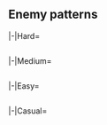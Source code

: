 {{Notice|The following enemy patterns and ship drops are autogenerated.<br>If in doubt, use tooltips to check sample sizes.}}
==Enemy patterns==
{{Section}}
<tabber>
|-|Hard=
{{Event/Map|
{{Event/MapNode|1|Hard|x=540|y=83}}
{{Event/MapNode|2|Hard|x=632|y=204}}
{{Event/MapNode|AB|Hard|x=605|y=140}}
{{Event/MapNode|A|Hard|x=497|y=198}}
{{Event/MapNode|B|Hard|x=470|y=275}}
{{Event/MapNode|C|Hard|x=419|y=226}}
{{Event/MapNode|D|Hard|x=391|y=280}}
{{Event/MapNode|E|Hard|x=373|y=150}}
{{Event/MapNode|F|Hard|x=349|y=251}}
{{Event/MapNode|G|Hard|x=337|y=316}}
{{Event/MapNode|H|Hard|x=293|y=156}}
{{Event/MapNode|I|Hard|x=237|y=290}}
{{Event/MapNode|J|Hard|x=194|y=256}}
{{Event/MapNode|K|Hard|x=133|y=205}}
{{Event/MapNode|L|Hard|x=117|y=256}}
{{Event/MapNode|M|Hard|x=89|y=218}}
{{Event/MapNode|N|Hard|x=558|y=181}}
{{Event/MapNode|O1|Hard|x=513|y=135}}
{{Event/MapNode|O2|Hard|x=499|y=107}}
{{Event/MapNode|O3|Hard|x=478|y=79}}
{{Event/MapNode|P1|Hard|x=479|y=139}}
{{Event/MapNode|P2|Hard|x=464|y=110}}
{{Event/MapNode|P3|Hard|x=415|y=74}}
{{Event/MapNode|Q1|Hard|x=442|y=143}}
{{Event/MapNode|Q2|Hard|x=429|y=111}}
{{Event/MapNode|Q3|Hard|x=321|y=68}}
{{Event/MapNode|R|Hard|x=349|y=116}}
{{Event/MapNode|S|Hard|x=263|y=121}}
{{Event/MapNode|T|Hard|x=217|y=163}}
{{Event/MapNode|U|Hard|x=184|y=197}}
{{Event/MapNode|V|Hard|x=154|y=169}}
}}
<div class="scrollable" style="width:800px;max-height:400px;overflow:auto;">
{{Map/Nodes|diff=Hard|name=任務部隊 艦載機群
|B
|Defense
|{{TooltipSimple|Diamond|31% (5093/16668)}}
|Standard Carrier Wo-Class/Kai Flagship IV
|Light Carrier Nu-Class/Kai Flagship III
|Heavy Cruiser Ri-Class/Flagship
|Light Cruiser Tsu-Class/Elite
|Destroyer I-Class/Late Model
|Destroyer I-Class/Late Model
|-
|B
|Defense
|{{TooltipSimple|Diamond|35% (5828/16668)}}
|Standard Carrier Wo-Class/Kai Flagship IV
|Light Carrier Nu-Class/Kai Flagship III
|Light Carrier Nu-Class/Kai Flagship III
|Light Cruiser Tsu-Class/Elite
|Destroyer I-Class/Late Model
|Destroyer I-Class/Late Model
|-
|B
|Defense
|{{TooltipSimple|Diamond|34% (5747/16668)}}
|Standard Carrier Wo-Class/Kai Flagship IV
|Standard Carrier Wo-Class/Kai Flagship IV
|Light Carrier Nu-Class/Kai Flagship III
|Light Cruiser Tsu-Class/Elite
|Destroyer I-Class/Late Model
|Destroyer I-Class/Late Model
}}
{{Map/Nodes|diff=Hard|name=任務部隊 艦載機群
|C
|Defense
|{{TooltipSimple|Diamond|30% (49225/164061)}}
|Standard Carrier Wo-Class/Kai Flagship IV
|Light Carrier Nu-Class/Kai Flagship III
|Heavy Cruiser Ri-Class/Flagship
|Light Cruiser Tsu-Class/Elite
|Destroyer I-Class/Late Model
|Destroyer I-Class/Late Model
|-
|C
|Defense
|{{TooltipSimple|Diamond|35% (57593/164061)}}
|Standard Carrier Wo-Class/Kai Flagship IV
|Light Carrier Nu-Class/Kai Flagship III
|Light Carrier Nu-Class/Kai Flagship III
|Light Cruiser Tsu-Class/Elite
|Destroyer I-Class/Late Model
|Destroyer I-Class/Late Model
|-
|C
|Defense
|{{TooltipSimple|Diamond|35% (57243/164061)}}
|Standard Carrier Wo-Class/Kai Flagship IV
|Standard Carrier Wo-Class/Kai Flagship IV
|Light Carrier Nu-Class/Kai Flagship III
|Light Cruiser Tsu-Class/Elite
|Destroyer I-Class/Late Model
|Destroyer I-Class/Late Model
}}
{{Map/Nodes|diff=Hard|name=任務部隊 外周ピケット艦隊 A群
|D
|Normal
|{{TooltipSimple|Line Ahead|20% (2224/11134)}}<br>{{TooltipSimple|Echelon|30% (3357/11134)}}
|Light Cruiser Ho-Class/Flagship
|Destroyer I-Class/Late Model
|Destroyer I-Class/Late Model
|Destroyer I-Class
|Destroyer I-Class
|Destroyer I-Class
|-
|D
|Normal
|{{TooltipSimple|Line Ahead|20% (2279/11134)}}<br>{{TooltipSimple|Echelon|29% (3274/11134)}}
|Light Cruiser Ho-Class/Flagship
|Destroyer I-Class/Late Model
|Destroyer I-Class/Late Model
|Destroyer I-Class/Late Model
|Destroyer I-Class
|Destroyer I-Class
}}
{{Map/Nodes|diff=Hard|name=任務部隊 艦載機群
|E
|Defense
|{{TooltipSimple|Diamond|43% (63801/148970)}}
|Aircraft Carrier Princess
|Light Carrier Nu-Class/Flagship III
|Light Carrier Nu-Class/Flagship III
|Light Cruiser Tsu-Class/Elite
|Destroyer Ro-Class/Late Model
|Destroyer Ro-Class/Late Model
|-
|E
|Defense
|{{TooltipSimple|Diamond|19% (28810/148970)}}
|Aircraft Carrier Princess
|Light Carrier Nu-Class/Kai Flagship III
|Light Carrier Nu-Class/Kai Flagship III
|Light Cruiser Tsu-Class/Elite
|Destroyer Ro-Class/Late Model
|Destroyer Ro-Class/Late Model
|-
|E
|Defense
|{{TooltipSimple|Diamond|38% (56359/148970)}}
|Aircraft Carrier Princess
|Aircraft Carrier Princess
|Light Carrier Nu-Class/Kai Flagship III
|Light Carrier Nu-Class/Elite II
|Destroyer Na-Class/Late Model Elite
|Destroyer Na-Class/Late Model Elite
}}
{{Map/Nodes|diff=Hard|name=任務部隊 外周ピケット艦隊 B群
|F
|Normal
|{{TooltipSimple|Line Ahead|20% (13677/68537)}}<br>{{TooltipSimple|Echelon|30% (20546/68537)}}
|Light Cruiser Ho-Class/Flagship
|Destroyer I-Class/Late Model
|Destroyer I-Class/Late Model
|Destroyer I-Class
|Destroyer I-Class
|Destroyer I-Class
|-
|F
|Normal
|{{TooltipSimple|Line Ahead|20% (13544/68537)}}<br>{{TooltipSimple|Echelon|30% (20770/68537)}}
|Light Cruiser Ho-Class/Flagship
|Destroyer I-Class/Late Model
|Destroyer I-Class/Late Model
|Destroyer I-Class/Late Model
|Destroyer I-Class
|Destroyer I-Class
}}
{{Map/Nodes|diff=Hard|name=深海任務部隊 別働群
|G
|Normal
|{{TooltipSimple|Diamond|31% (107/346)}}
|Standard Carrier Wo-Class/Kai Flagship IV
|Light Carrier Nu-Class/Kai Flagship III
|Heavy Cruiser Ri-Class/Flagship
|Light Cruiser Tsu-Class/Elite
|Destroyer I-Class/Late Model
|Destroyer I-Class/Late Model
|-
|G
|Normal
|{{TooltipSimple|Diamond|36% (123/346)}}
|Standard Carrier Wo-Class/Kai Flagship IV
|Light Carrier Nu-Class/Kai Flagship III
|Light Carrier Nu-Class/Kai Flagship III
|Light Cruiser Tsu-Class/Elite
|Destroyer I-Class/Late Model
|Destroyer I-Class/Late Model
|-
|G
|Normal
|{{TooltipSimple|Diamond|34% (116/346)}}
|Standard Carrier Wo-Class/Kai Flagship IV
|Standard Carrier Wo-Class/Kai Flagship IV
|Light Carrier Nu-Class/Kai Flagship III
|Light Cruiser Tsu-Class/Elite
|Destroyer I-Class/Late Model
|Destroyer I-Class/Late Model
}}
{{Map/Nodes|diff=Hard|name=深海任務部隊 護衛集団II群
|H
|Normal
|{{TooltipSimple|Line Ahead|30% (41745/139136)}}<br>{{TooltipSimple|Echelon|20% (27853/139136)}}
|Heavy Cruiser Ri-Class/Flagship
|Heavy Cruiser Ri-Class/Flagship
|Light Cruiser He-Class/Flagship
|Destroyer I-Class/Late Model
|Destroyer I-Class
|Destroyer I-Class
|-
|H
|Normal
|{{TooltipSimple|Line Ahead|30% (41846/139136)}}<br>{{TooltipSimple|Echelon|20% (27692/139136)}}
|Heavy Cruiser Ri-Class/Flagship
|Heavy Cruiser Ri-Class/Flagship
|Light Cruiser He-Class/Flagship
|Destroyer I-Class/Late Model Elite
|Destroyer I-Class/Late Model
|Destroyer I-Class/Late Model
}}
{{Map/Nodes|diff=Hard|name=深海潜水艦隊 通商破壊集団
|I
|Normal
|{{TooltipSimple|Echelon|10% (1343/13507)}}<br>{{TooltipSimple|Line Abreast|10% (1346/13507)}}
|Submarine Ka-Class/Elite
|Submarine Ka-Class/Elite
|Submarine Ka-Class
|-
|I
|Normal
|{{TooltipSimple|Line Abreast|50% (6803/13507)}}
|Submarine Ka-Class/Elite
|Submarine Ka-Class/Elite
|Submarine Ka-Class
|Submarine Ka-Class
|-
|I
|Normal
|{{TooltipSimple|Echelon|30% (4015/13507)}}
|Submarine Ka-Class/Elite
|Submarine Ka-Class/Elite
|Submarine Ka-Class/Elite
|Submarine Ka-Class/Elite
}}
{{Map/Nodes|diff=Hard|name=攻略部隊 前衛護衛水雷戦隊
|J
|Normal
|{{TooltipSimple|Line Ahead|30% (37067/122319)}}<br>{{TooltipSimple|Echelon|20% (24286/122319)}}
|Light Cruiser He-Class/Flagship
|Destroyer I-Class/Late Model
|Destroyer I-Class/Late Model
|Destroyer I-Class/Late Model
|Destroyer I-Class
|Destroyer I-Class
|-
|J
|Normal
|{{TooltipSimple|Line Ahead|30% (36698/122319)}}<br>{{TooltipSimple|Echelon|20% (24268/122319)}}
|Light Cruiser He-Class/Flagship
|Destroyer I-Class/Late Model Elite
|Destroyer I-Class/Late Model
|Destroyer I-Class/Late Model
|Destroyer I-Class
|Destroyer I-Class
}}
{{Map/Nodes|diff=Hard|name=深海攻略部隊 主力集団
|L
|Boss
|{{TooltipSimple|Line Ahead|30% (16501/55047)}}<br>{{TooltipSimple|Double Line|5% (2773/55047)}}
|Battleship Princess
|Battleship Princess
|Light Cruiser Tsu-Class
|Transport Ship Wa-Class
|Destroyer Ro-Class/Late Model
|Destroyer Ro-Class/Late Model
|-
|L
|Boss
|{{TooltipSimple|Line Ahead|40% (22083/55047)}}<br>{{TooltipSimple|Double Line|25% (13690/55047)}}
|Battleship Princess
|Battleship Princess
|Light Cruiser Tsu-Class/Elite
|Transport Ship Wa-Class/Elite
|Destroyer Ro-Class/Late Model
|Destroyer Ro-Class/Late Model
}}
{{Map/Nodes|diff=Hard|name=深海潜水艦隊 前進哨戒線
|N
|Normal
|{{TooltipSimple|Echelon|10% (18848/190865)}}<br>{{TooltipSimple|Line Abreast|10% (19183/190865)}}
|Submarine Ka-Class/Elite
|Submarine Ka-Class
|Submarine Ka-Class
|-
|N
|Normal
|{{TooltipSimple|Echelon|25% (47754/190865)}}<br>{{TooltipSimple|Line Abreast|25% (47981/190865)}}
|Submarine Ka-Class/Elite
|Submarine Ka-Class/Elite
|Submarine Ka-Class
|-
|N
|Normal
|{{TooltipSimple|Echelon|30% (57099/190865)}}
|Submarine Ka-Class/Elite
|Submarine Ka-Class/Elite
|Submarine Ka-Class/Elite
}}
{{Map/Nodes|diff=Hard|name=任務部隊 艦載機群
|O3
|Defense
|{{TooltipSimple|Diamond|40% (50971/127290)}}
|Standard Carrier Wo-Class/Kai Flagship IV
|Light Carrier Nu-Class/Kai Flagship III
|Heavy Cruiser Ri-Class/Flagship
|Light Cruiser Tsu-Class/Elite
|Destroyer I-Class/Late Model
|Destroyer I-Class/Late Model
|-
|O3
|Defense
|{{TooltipSimple|Diamond|30% (38280/127290)}}
|Standard Carrier Wo-Class/Kai Flagship IV
|Light Carrier Nu-Class/Kai Flagship III
|Light Carrier Nu-Class/Kai Flagship III
|Light Cruiser Tsu-Class/Elite
|Destroyer I-Class/Late Model
|Destroyer I-Class/Late Model
|-
|O3
|Defense
|{{TooltipSimple|Diamond|30% (38039/127290)}}
|Standard Carrier Wo-Class/Kai Flagship IV
|Standard Carrier Wo-Class/Kai Flagship IV
|Light Carrier Nu-Class/Kai Flagship III
|Light Carrier Nu-Class/Kai Flagship III
|Destroyer I-Class/Late Model
|Destroyer I-Class/Late Model
}}
{{Map/Nodes|diff=Hard|name=任務部隊 艦載機群
|P1
|Defense
|{{TooltipSimple|Diamond|50% (20058/40389)}}
|Standard Carrier Wo-Class/Kai Flagship IV
|Light Carrier Nu-Class/Kai Flagship III
|Heavy Cruiser Ri-Class/Flagship
|Light Cruiser Tsu-Class/Elite
|Destroyer I-Class/Late Model
|Destroyer I-Class/Late Model
|-
|P1
|Defense
|{{TooltipSimple|Diamond|25% (10104/40389)}}
|Standard Carrier Wo-Class/Kai Flagship IV
|Light Carrier Nu-Class/Kai Flagship III
|Light Carrier Nu-Class/Kai Flagship III
|Light Cruiser Tsu-Class/Elite
|Destroyer I-Class/Late Model
|Destroyer I-Class/Late Model
|-
|P1
|Defense
|{{TooltipSimple|Diamond|25% (10227/40389)}}
|Standard Carrier Wo-Class/Kai Flagship IV
|Standard Carrier Wo-Class/Kai Flagship IV
|Light Carrier Nu-Class/Kai Flagship III
|Light Cruiser Tsu-Class/Elite
|Destroyer I-Class/Late Model
|Destroyer I-Class/Late Model
}}
{{Map/Nodes|diff=Hard|name=任務部隊 艦載機群
|P2
|Defense
|{{TooltipSimple|Diamond|30% (3649/12196)}}
|Standard Carrier Wo-Class/Kai Flagship IV
|Light Carrier Nu-Class/Kai Flagship III
|Heavy Cruiser Ri-Class/Flagship
|Light Cruiser Tsu-Class/Elite
|Destroyer I-Class/Late Model
|Destroyer I-Class/Late Model
|-
|P2
|Defense
|{{TooltipSimple|Diamond|35% (4311/12196)}}
|Standard Carrier Wo-Class/Kai Flagship IV
|Light Carrier Nu-Class/Kai Flagship III
|Light Carrier Nu-Class/Kai Flagship III
|Light Cruiser Tsu-Class/Elite
|Destroyer I-Class/Late Model
|Destroyer I-Class/Late Model
|-
|P2
|Defense
|{{TooltipSimple|Diamond|35% (4236/12196)}}
|Standard Carrier Wo-Class/Kai Flagship IV
|Standard Carrier Wo-Class/Kai Flagship IV
|Light Carrier Nu-Class/Kai Flagship III
|Light Cruiser Tsu-Class/Elite
|Destroyer I-Class/Late Model
|Destroyer I-Class/Late Model
}}
{{Map/Nodes|diff=Hard|name=深海潜水艦隊 精鋭部隊
|P3
|Normal
|{{TooltipSimple|Echelon|10% (11352/112074)}}<br>{{TooltipSimple|Line Abreast|10% (11156/112074)}}
|Submarine Ka-Class/Elite
|Submarine Ka-Class/Elite
|Submarine Ka-Class/Elite
|-
|P3
|Normal
|{{TooltipSimple|Echelon|25% (28011/112074)}}<br>{{TooltipSimple|Line Abreast|25% (28173/112074)}}
|Submarine Ka-Class/Flagship
|Submarine Ka-Class/Elite
|Submarine Ka-Class/Elite
|-
|P3
|Normal
|{{TooltipSimple|Echelon|30% (33382/112074)}}
|Submarine Ka-Class/Flagship
|Submarine Ka-Class/Elite
|Submarine Ka-Class/Elite
|Submarine Ka-Class/Elite
}}
{{Map/Nodes|diff=Hard|name=任務部隊 艦載機群
|Q1
|Defense
|{{TooltipSimple|Diamond|45% (16241/36328)}}
|Standard Carrier Wo-Class/Kai Flagship IV
|Light Carrier Nu-Class/Kai Flagship III
|Light Carrier Nu-Class/Kai Flagship III
|Light Cruiser Tsu-Class/Elite
|Destroyer I-Class/Late Model
|Destroyer I-Class/Late Model
|-
|Q1
|Defense
|{{TooltipSimple|Diamond|30% (10931/36328)}}
|Standard Carrier Wo-Class/Kai Flagship IV
|Light Carrier Nu-Class/Kai Flagship III
|Light Carrier Nu-Class/Kai Flagship III
|Light Carrier Nu-Class/Kai Flagship III
|Destroyer I-Class/Late Model
|Destroyer I-Class/Late Model
|-
|Q1
|Defense
|{{TooltipSimple|Diamond|25% (9156/36328)}}
|Standard Carrier Wo-Class/Kai Flagship IV
|Standard Carrier Wo-Class/Kai Flagship IV
|Light Carrier Nu-Class/Kai Flagship III
|Light Carrier Nu-Class/Kai Flagship III
|Destroyer I-Class/Late Model
|Destroyer I-Class/Late Model
}}
{{Map/Nodes|diff=Hard|name=任務部隊 艦載機群
|Q2
|Defense
|{{TooltipSimple|Diamond|30% (10822/35778)}}
|Standard Carrier Wo-Class/Kai Flagship IV
|Light Carrier Nu-Class/Kai Flagship III
|Light Carrier Nu-Class/Kai Flagship III
|Light Cruiser Tsu-Class/Elite
|Destroyer I-Class/Late Model
|Destroyer I-Class/Late Model
|-
|Q2
|Defense
|{{TooltipSimple|Diamond|35% (12552/35778)}}
|Standard Carrier Wo-Class/Kai Flagship IV
|Light Carrier Nu-Class/Kai Flagship III
|Light Carrier Nu-Class/Kai Flagship III
|Light Carrier Nu-Class/Kai Flagship III
|Destroyer I-Class/Late Model
|Destroyer I-Class/Late Model
|-
|Q2
|Defense
|{{TooltipSimple|Diamond|35% (12404/35778)}}
|Standard Carrier Wo-Class/Kai Flagship IV
|Standard Carrier Wo-Class/Kai Flagship IV
|Light Carrier Nu-Class/Kai Flagship III
|Light Carrier Nu-Class/Kai Flagship III
|Destroyer I-Class/Late Model
|Destroyer I-Class/Late Model
}}
{{Map/Nodes|diff=Hard|name=任務部隊 艦載機群
|Q3
|Defense
|{{TooltipSimple|Diamond|26% (28098/106732)}}
|Aircraft Carrier Princess
|Light Carrier Nu-Class/Flagship III
|Light Carrier Nu-Class/Flagship III
|Light Cruiser Tsu-Class/Elite
|Destroyer Ro-Class/Late Model
|Destroyer Ro-Class/Late Model
|-
|Q3
|Defense
|{{TooltipSimple|Diamond|20% (21164/106732)}}
|Aircraft Carrier Princess
|Light Carrier Nu-Class/Kai Flagship III
|Light Carrier Nu-Class/Kai Flagship III
|Light Cruiser Tsu-Class/Elite
|Destroyer Ro-Class/Late Model
|Destroyer Ro-Class/Late Model
|-
|Q3
|Defense
|{{TooltipSimple|Diamond|54% (57470/106732)}}
|Aircraft Carrier Princess
|Aircraft Carrier Princess
|Light Carrier Nu-Class/Kai Flagship III
|Light Carrier Nu-Class/Elite II
|Destroyer Na-Class/Late Model Elite
|Destroyer Na-Class/Late Model Elite
}}
{{Map/Nodes|diff=Hard|name=任務部隊 艦載機群
|R
|Defense
|{{TooltipSimple|Diamond|27% (28737/107075)}}
|Aircraft Carrier Princess
|Light Carrier Nu-Class/Flagship III
|Light Carrier Nu-Class/Flagship III
|Light Cruiser Tsu-Class/Elite
|Destroyer Ro-Class/Late Model
|Destroyer Ro-Class/Late Model
|-
|R
|Defense
|{{TooltipSimple|Diamond|20% (21237/107075)}}
|Aircraft Carrier Princess
|Light Carrier Nu-Class/Kai Flagship III
|Light Carrier Nu-Class/Kai Flagship III
|Light Cruiser Tsu-Class/Elite
|Destroyer Ro-Class/Late Model
|Destroyer Ro-Class/Late Model
|-
|R
|Defense
|{{TooltipSimple|Diamond|53% (57101/107075)}}
|Aircraft Carrier Princess
|Aircraft Carrier Princess
|Light Carrier Nu-Class/Kai Flagship III
|Light Carrier Nu-Class/Elite II
|Destroyer Na-Class/Late Model Elite
|Destroyer Na-Class/Late Model Elite
}}
{{Map/Nodes|diff=Hard|name=深海任務部隊 護衛集団II群
|S
|Normal
|{{TooltipSimple|Line Ahead|30% (6548/21895)}}<br>{{TooltipSimple|Echelon|20% (4402/21895)}}
|Heavy Cruiser Ri-Class/Flagship
|Heavy Cruiser Ri-Class/Flagship
|Light Cruiser He-Class/Flagship
|Destroyer I-Class/Late Model
|Destroyer I-Class
|Destroyer I-Class
|-
|S
|Normal
|{{TooltipSimple|Line Ahead|30% (6506/21895)}}<br>{{TooltipSimple|Echelon|20% (4439/21895)}}
|Heavy Cruiser Ri-Class/Flagship
|Heavy Cruiser Ri-Class/Flagship
|Light Cruiser He-Class/Flagship
|Destroyer I-Class/Late Model Elite
|Destroyer I-Class/Late Model
|Destroyer I-Class/Late Model
}}
{{Map/Nodes|diff=Hard|name=深海任務部隊 戦艦戦隊
|T
|Normal
|{{TooltipSimple|Line Ahead|73% (66629/91369)}}<br>{{TooltipSimple|Line Abreast|27% (24740/91369)}}
|Battleship Ru-Class/Flagship
|Battleship Ru-Class/Flagship
|Battleship Ru-Class/Flagship
|Light Cruiser Ho-Class/Flagship
|Destroyer Ro-Class/Late Model
|Destroyer Ro-Class/Late Model
}}
{{Map/Nodes|diff=Hard|name=深海任務部隊 侵攻旗艦艦隊
|U
|Boss
|{{TooltipSimple|Diamond|28% (15856/57360)}}
|Aircraft Carrier Princess
|Light Carrier Nu-Class/Flagship III
|Light Carrier Nu-Class/Flagship III
|Light Cruiser Tsu-Class/Elite
|Destroyer Ro-Class/Late Model
|Destroyer Ro-Class/Late Model
|-
|U
|Boss
|{{TooltipSimple|Diamond|21% (12093/57360)}}
|Aircraft Carrier Princess
|Light Carrier Nu-Class/Kai Flagship III
|Light Carrier Nu-Class/Kai Flagship III
|Light Cruiser Tsu-Class/Elite
|Destroyer Ro-Class/Late Model
|Destroyer Ro-Class/Late Model
|-
|U
|Boss
|{{TooltipSimple|Diamond|51% (29411/57360)}}
|Aircraft Carrier Princess
|Aircraft Carrier Princess
|Light Carrier Nu-Class/Kai Flagship III
|Light Cruiser Tsu-Class/Flagship
|Destroyer Na-Class/Late Model Elite
|Destroyer Na-Class/Late Model Elite
}}
</div> <!-- overflow -->
|-|Medium=
{{Event/Map|
{{Event/MapNode|1|Medium|x=540|y=83}}
{{Event/MapNode|2|Medium|x=632|y=204}}
{{Event/MapNode|AB|Medium|x=605|y=140}}
{{Event/MapNode|A|Medium|x=497|y=198}}
{{Event/MapNode|B|Medium|x=470|y=275}}
{{Event/MapNode|C|Medium|x=419|y=226}}
{{Event/MapNode|D|Medium|x=391|y=280}}
{{Event/MapNode|E|Medium|x=373|y=150}}
{{Event/MapNode|F|Medium|x=349|y=251}}
{{Event/MapNode|G|Medium|x=337|y=316}}
{{Event/MapNode|H|Medium|x=293|y=156}}
{{Event/MapNode|I|Medium|x=237|y=290}}
{{Event/MapNode|J|Medium|x=194|y=256}}
{{Event/MapNode|K|Medium|x=133|y=205}}
{{Event/MapNode|L|Medium|x=117|y=256}}
{{Event/MapNode|M|Medium|x=89|y=218}}
{{Event/MapNode|N|Medium|x=558|y=181}}
{{Event/MapNode|O1|Medium|x=513|y=135}}
{{Event/MapNode|O2|Medium|x=499|y=107}}
{{Event/MapNode|O3|Medium|x=478|y=79}}
{{Event/MapNode|P1|Medium|x=479|y=139}}
{{Event/MapNode|P2|Medium|x=464|y=110}}
{{Event/MapNode|P3|Medium|x=415|y=74}}
{{Event/MapNode|Q1|Medium|x=442|y=143}}
{{Event/MapNode|Q2|Medium|x=429|y=111}}
{{Event/MapNode|Q3|Medium|x=321|y=68}}
{{Event/MapNode|R|Medium|x=349|y=116}}
{{Event/MapNode|S|Medium|x=263|y=121}}
{{Event/MapNode|T|Medium|x=217|y=163}}
{{Event/MapNode|U|Medium|x=184|y=197}}
{{Event/MapNode|V|Medium|x=154|y=169}}
}}
<div class="scrollable" style="width:800px;max-height:400px;overflow:auto;">
{{Map/Nodes|diff=Medium|name=任務部隊 艦載機群
|B
|Defense
|{{TooltipSimple|Diamond|29% (423/1453)}}
|Standard Carrier Wo-Class/Flagship IV
|Light Carrier Nu-Class/Flagship II
|Heavy Cruiser Ri-Class/Elite
|Light Cruiser Tsu-Class
|Destroyer I-Class/Late Model
|Destroyer I-Class/Late Model
|-
|B
|Defense
|{{TooltipSimple|Diamond|38% (549/1453)}}
|Standard Carrier Wo-Class/Flagship IV
|Light Carrier Nu-Class/Flagship II
|Light Carrier Nu-Class/Flagship II
|Light Cruiser Tsu-Class
|Destroyer I-Class/Late Model
|Destroyer I-Class/Late Model
|-
|B
|Defense
|{{TooltipSimple|Diamond|33% (481/1453)}}
|Standard Carrier Wo-Class/Flagship IV
|Standard Carrier Wo-Class/Flagship IV
|Light Carrier Nu-Class/Flagship II
|Light Cruiser Tsu-Class
|Destroyer I-Class/Late Model
|Destroyer I-Class/Late Model
}}
{{Map/Nodes|diff=Medium|name=任務部隊 艦載機群
|C
|Defense
|{{TooltipSimple|Diamond|31% (7614/24837)}}
|Standard Carrier Wo-Class/Flagship IV
|Light Carrier Nu-Class/Flagship II
|Heavy Cruiser Ri-Class/Elite
|Light Cruiser Tsu-Class
|Destroyer I-Class/Late Model
|Destroyer I-Class/Late Model
|-
|C
|Defense
|{{TooltipSimple|Diamond|34% (8497/24837)}}
|Standard Carrier Wo-Class/Flagship IV
|Light Carrier Nu-Class/Flagship II
|Light Carrier Nu-Class/Flagship II
|Light Cruiser Tsu-Class
|Destroyer I-Class/Late Model
|Destroyer I-Class/Late Model
|-
|C
|Defense
|{{TooltipSimple|Diamond|35% (8726/24837)}}
|Standard Carrier Wo-Class/Flagship IV
|Standard Carrier Wo-Class/Flagship IV
|Light Carrier Nu-Class/Flagship II
|Light Cruiser Tsu-Class
|Destroyer I-Class/Late Model
|Destroyer I-Class/Late Model
}}
{{Map/Nodes|diff=Medium|name=任務部隊 外周ピケット艦隊 A群
|D
|Normal
|{{TooltipSimple|Line Ahead|20% (281/1415)}}<br>{{TooltipSimple|Echelon|30% (424/1415)}}
|Light Cruiser Ho-Class/Flagship
|Destroyer I-Class/Late Model
|Destroyer I-Class
|Destroyer I-Class
|Destroyer I-Class
|Destroyer I-Class
|-
|D
|Normal
|{{TooltipSimple|Line Ahead|20% (287/1415)}}<br>{{TooltipSimple|Echelon|30% (423/1415)}}
|Light Cruiser Ho-Class/Flagship
|Destroyer I-Class/Late Model
|Destroyer I-Class/Late Model
|Destroyer I-Class
|Destroyer I-Class
|Destroyer I-Class
}}
{{Map/Nodes|diff=Medium|name=任務部隊 艦載機群
|E
|Defense
|{{TooltipSimple|Diamond|30% (6828/22985)}}
|Aircraft Carrier Princess
|Light Carrier Nu-Class/Elite II
|Light Cruiser Tsu-Class
|Destroyer Ro-Class/Late Model
|Destroyer I-Class
|Destroyer I-Class
|-
|E
|Defense
|{{TooltipSimple|Diamond|25% (5700/22985)}}
|Aircraft Carrier Princess
|Light Carrier Nu-Class/Elite II
|Light Carrier Nu-Class/Elite II
|Light Cruiser Tsu-Class
|Destroyer I-Class
|Destroyer I-Class
|-
|E
|Defense
|{{TooltipSimple|Diamond|25% (5754/22985)}}
|Aircraft Carrier Princess
|Light Carrier Nu-Class/Elite II
|Light Carrier Nu-Class/Elite II
|Light Cruiser Tsu-Class
|Destroyer Ro-Class/Late Model
|Destroyer Ro-Class/Late Model
|-
|E
|Defense
|{{TooltipSimple|Diamond|20% (4703/22985)}}
|Aircraft Carrier Princess
|Light Carrier Nu-Class/Flagship III
|Light Carrier Nu-Class/Elite II
|Light Cruiser Tsu-Class/Elite
|Destroyer Ro-Class/Late Model
|Destroyer Ro-Class/Late Model
}}
{{Map/Nodes|diff=Medium|name=任務部隊 外周ピケット艦隊 B群
|F
|Normal
|{{TooltipSimple|Line Ahead|20% (2408/12176)}}<br>{{TooltipSimple|Echelon|30% (3661/12176)}}
|Light Cruiser Ho-Class/Flagship
|Destroyer I-Class/Late Model
|Destroyer I-Class
|Destroyer I-Class
|Destroyer I-Class
|Destroyer I-Class
|-
|F
|Normal
|{{TooltipSimple|Line Ahead|20% (2454/12176)}}<br>{{TooltipSimple|Echelon|30% (3653/12176)}}
|Light Cruiser Ho-Class/Flagship
|Destroyer I-Class/Late Model
|Destroyer I-Class/Late Model
|Destroyer I-Class
|Destroyer I-Class
|Destroyer I-Class
}}
{{Map/Nodes|diff=Medium|name=深海任務部隊 別働群
|G
|Normal
|{{TooltipSimple|Diamond|30% (10/33)}}
|Standard Carrier Wo-Class/Flagship IV
|Light Carrier Nu-Class/Flagship II
|Heavy Cruiser Ri-Class/Elite
|Light Cruiser Tsu-Class
|Destroyer I-Class/Late Model
|Destroyer I-Class/Late Model
|-
|G
|Normal
|{{TooltipSimple|Diamond|27% (9/33)}}
|Standard Carrier Wo-Class/Flagship IV
|Light Carrier Nu-Class/Elite II
|Light Carrier Nu-Class/Elite II
|Light Cruiser Tsu-Class
|Destroyer I-Class
|Destroyer I-Class
|-
|G
|Normal
|{{TooltipSimple|Diamond|18% (6/33)}}
|Standard Carrier Wo-Class/Flagship IV
|Light Carrier Nu-Class/Flagship II
|Light Carrier Nu-Class/Flagship II
|Light Cruiser Tsu-Class
|Destroyer I-Class/Late Model
|Destroyer I-Class/Late Model
|-
|G
|Normal
|{{TooltipSimple|Diamond|24% (8/33)}}
|Standard Carrier Wo-Class/Flagship IV
|Standard Carrier Wo-Class/Flagship IV
|Light Carrier Nu-Class/Flagship II
|Light Cruiser Tsu-Class
|Destroyer I-Class/Late Model
|Destroyer I-Class/Late Model
}}
{{Map/Nodes|diff=Medium|name=深海任務部隊 護衛集団II群
|H
|Normal
|{{TooltipSimple|Line Ahead|25% (5710/22917)}}<br>{{TooltipSimple|Echelon|25% (5778/22917)}}
|Heavy Cruiser Ri-Class/Flagship
|Heavy Cruiser Ri-Class/Elite
|Light Cruiser Ho-Class/Elite
|Destroyer I-Class/Late Model
|Destroyer I-Class
|Destroyer I-Class
|-
|H
|Normal
|{{TooltipSimple|Line Ahead|25% (5652/22917)}}<br>{{TooltipSimple|Echelon|25% (5777/22917)}}
|Heavy Cruiser Ri-Class/Flagship
|Heavy Cruiser Ri-Class/Flagship
|Light Cruiser He-Class/Flagship
|Destroyer I-Class/Late Model
|Destroyer I-Class
|Destroyer I-Class
}}
{{Map/Nodes|diff=Medium|name=深海潜水艦隊 通商破壊集団
|I
|Normal
|{{TooltipSimple|Echelon|14% (309/2163)}}<br>{{TooltipSimple|Line Abreast|15% (319/2163)}}
|Submarine Ka-Class/Elite
|Submarine Ka-Class
|Submarine Ka-Class
|-
|I
|Normal
|{{TooltipSimple|Echelon|26% (565/2163)}}<br>{{TooltipSimple|Line Abreast|25% (546/2163)}}
|Submarine Ka-Class/Elite
|Submarine Ka-Class/Elite
|Submarine Ka-Class
|-
|I
|Normal
|{{TooltipSimple|Line Abreast|20% (424/2163)}}
|Submarine Ka-Class/Elite
|Submarine Ka-Class/Elite
|Submarine Ka-Class
|Submarine Ka-Class
}}
{{Map/Nodes|diff=Medium|name=攻略部隊 前衛護衛水雷戦隊
|J
|Normal
|{{TooltipSimple|Line Ahead|25% (4715/19129)}}<br>{{TooltipSimple|Echelon|25% (4762/19129)}}
|Light Cruiser He-Class/Flagship
|Destroyer I-Class/Late Model
|Destroyer I-Class/Late Model
|Destroyer I-Class
|Destroyer I-Class
|Destroyer I-Class
|-
|J
|Normal
|{{TooltipSimple|Line Ahead|25% (4787/19129)}}<br>{{TooltipSimple|Echelon|25% (4865/19129)}}
|Light Cruiser He-Class/Flagship
|Destroyer I-Class/Late Model
|Destroyer I-Class/Late Model
|Destroyer I-Class/Late Model
|Destroyer I-Class
|Destroyer I-Class
}}
{{Map/Nodes|diff=Medium|name=深海攻略部隊 主力集団
|L
|Boss
|{{TooltipSimple|Line Ahead|30% (3060/10308)}}<br>{{TooltipSimple|Double Line|20% (2021/10308)}}
|Battleship Princess
|Light Cruiser Tsu-Class
|Transport Ship Wa-Class
|Destroyer Ro-Class/Late Model
|Destroyer I-Class
|Destroyer I-Class
|-
|L
|Boss
|{{TooltipSimple|Line Ahead|30% (3047/10308)}}<br>{{TooltipSimple|Double Line|21% (2180/10308)}}
|Battleship Princess
|Battleship Princess
|Light Cruiser Tsu-Class
|Transport Ship Wa-Class
|Destroyer Ro-Class/Late Model
|Destroyer Ro-Class/Late Model
}}
{{Map/Nodes|diff=Medium|name=深海潜水艦隊 前進哨戒線
|N
|Normal
|{{TooltipSimple|Echelon|15% (4926/31821)}}<br>{{TooltipSimple|Line Abreast|15% (4676/31821)}}
|Submarine Ka-Class
|Submarine Ka-Class
|Submarine Ka-Class
|-
|N
|Normal
|{{TooltipSimple|Echelon|25% (8004/31821)}}<br>{{TooltipSimple|Line Abreast|25% (7876/31821)}}
|Submarine Ka-Class/Elite
|Submarine Ka-Class
|Submarine Ka-Class
|-
|N
|Normal
|{{TooltipSimple|Echelon|10% (3134/31821)}}<br>{{TooltipSimple|Line Abreast|10% (3205/31821)}}
|Submarine Ka-Class/Elite
|Submarine Ka-Class/Elite
|Submarine Ka-Class
}}
{{Map/Nodes|diff=Medium|name=任務部隊 艦載機群
|O3
|Defense
|{{TooltipSimple|Diamond|40% (8762/21803)}}
|Standard Carrier Wo-Class/Flagship IV
|Light Carrier Nu-Class/Flagship II
|Heavy Cruiser Ri-Class/Elite
|Light Cruiser Tsu-Class
|Destroyer I-Class/Late Model
|Destroyer I-Class/Late Model
|-
|O3
|Defense
|{{TooltipSimple|Diamond|30% (6556/21803)}}
|Standard Carrier Wo-Class/Flagship IV
|Light Carrier Nu-Class/Flagship II
|Light Carrier Nu-Class/Flagship II
|Light Cruiser Tsu-Class
|Destroyer I-Class/Late Model
|Destroyer I-Class/Late Model
|-
|O3
|Defense
|{{TooltipSimple|Diamond|30% (6485/21803)}}
|Standard Carrier Wo-Class/Flagship IV
|Standard Carrier Wo-Class/Flagship IV
|Light Carrier Nu-Class/Flagship II
|Light Cruiser Tsu-Class
|Destroyer I-Class/Late Model
|Destroyer I-Class/Late Model
}}
{{Map/Nodes|diff=Medium|name=任務部隊 艦載機群
|P1
|Defense
|{{TooltipSimple|Diamond|50% (3765/7486)}}
|Standard Carrier Wo-Class/Flagship IV
|Light Carrier Nu-Class/Flagship II
|Heavy Cruiser Ri-Class/Elite
|Light Cruiser Tsu-Class
|Destroyer I-Class/Late Model
|Destroyer I-Class/Late Model
|-
|P1
|Defense
|{{TooltipSimple|Diamond|25% (1856/7486)}}
|Standard Carrier Wo-Class/Flagship IV
|Light Carrier Nu-Class/Flagship II
|Light Carrier Nu-Class/Flagship II
|Light Cruiser Tsu-Class
|Destroyer I-Class/Late Model
|Destroyer I-Class/Late Model
|-
|P1
|Defense
|{{TooltipSimple|Diamond|25% (1865/7486)}}
|Standard Carrier Wo-Class/Flagship IV
|Standard Carrier Wo-Class/Flagship IV
|Light Carrier Nu-Class/Flagship II
|Light Cruiser Tsu-Class
|Destroyer I-Class/Late Model
|Destroyer I-Class/Late Model
}}
{{Map/Nodes|diff=Medium|name=任務部隊 艦載機群
|P2
|Defense
|{{TooltipSimple|Diamond|31% (453/1467)}}
|Standard Carrier Wo-Class/Flagship IV
|Light Carrier Nu-Class/Flagship II
|Heavy Cruiser Ri-Class/Elite
|Light Cruiser Tsu-Class
|Destroyer I-Class/Late Model
|Destroyer I-Class/Late Model
|-
|P2
|Defense
|{{TooltipSimple|Diamond|35% (509/1467)}}
|Standard Carrier Wo-Class/Flagship IV
|Light Carrier Nu-Class/Flagship II
|Light Carrier Nu-Class/Flagship II
|Light Cruiser Tsu-Class
|Destroyer I-Class/Late Model
|Destroyer I-Class/Late Model
|-
|P2
|Defense
|{{TooltipSimple|Diamond|34% (505/1467)}}
|Standard Carrier Wo-Class/Flagship IV
|Standard Carrier Wo-Class/Flagship IV
|Light Carrier Nu-Class/Flagship II
|Light Cruiser Tsu-Class
|Destroyer I-Class/Late Model
|Destroyer I-Class/Late Model
}}
{{Map/Nodes|diff=Medium|name=深海潜水艦隊 精鋭部隊
|P3
|Normal
|{{TooltipSimple|Echelon|15% (2966/20001)}}<br>{{TooltipSimple|Line Abreast|15% (2949/20001)}}
|Submarine Ka-Class/Flagship
|Submarine Ka-Class
|Submarine Ka-Class
|-
|P3
|Normal
|{{TooltipSimple|Echelon|25% (5011/20001)}}<br>{{TooltipSimple|Line Abreast|25% (5048/20001)}}
|Submarine Ka-Class/Elite
|Submarine Ka-Class/Elite
|Submarine Ka-Class/Elite
|-
|P3
|Normal
|{{TooltipSimple|Echelon|10% (1974/20001)}}<br>{{TooltipSimple|Line Abreast|10% (2053/20001)}}
|Submarine Ka-Class/Flagship
|Submarine Ka-Class/Elite
|Submarine Ka-Class/Elite
}}
{{Map/Nodes|diff=Medium|name=任務部隊 艦載機群
|Q1
|Defense
|{{TooltipSimple|Diamond|45% (3075/6812)}}
|Standard Carrier Wo-Class/Flagship IV
|Light Carrier Nu-Class/Flagship II
|Light Carrier Nu-Class/Elite II
|Light Cruiser Tsu-Class
|Destroyer I-Class/Late Model
|Destroyer I-Class/Late Model
|-
|Q1
|Defense
|{{TooltipSimple|Diamond|31% (2091/6812)}}
|Standard Carrier Wo-Class/Flagship IV
|Light Carrier Nu-Class/Flagship II
|Light Carrier Nu-Class/Elite II
|Light Carrier Nu-Class/Elite II
|Destroyer I-Class/Late Model
|Destroyer I-Class/Late Model
|-
|Q1
|Defense
|{{TooltipSimple|Diamond|24% (1646/6812)}}
|Standard Carrier Wo-Class/Flagship IV
|Light Carrier Nu-Class/Flagship II
|Light Carrier Nu-Class/Flagship II
|Light Carrier Nu-Class/Elite II
|Destroyer I-Class/Late Model
|Destroyer I-Class/Late Model
}}
{{Map/Nodes|diff=Medium|name=任務部隊 艦載機群
|Q2
|Defense
|{{TooltipSimple|Diamond|30% (1791/5896)}}
|Standard Carrier Wo-Class/Flagship IV
|Light Carrier Nu-Class/Flagship II
|Light Carrier Nu-Class/Elite II
|Light Cruiser Tsu-Class
|Destroyer I-Class/Late Model
|Destroyer I-Class/Late Model
|-
|Q2
|Defense
|{{TooltipSimple|Diamond|35% (2041/5896)}}
|Standard Carrier Wo-Class/Flagship IV
|Light Carrier Nu-Class/Flagship II
|Light Carrier Nu-Class/Elite II
|Light Carrier Nu-Class/Elite II
|Destroyer I-Class/Late Model
|Destroyer I-Class/Late Model
|-
|Q2
|Defense
|{{TooltipSimple|Diamond|35% (2064/5896)}}
|Standard Carrier Wo-Class/Flagship IV
|Light Carrier Nu-Class/Flagship II
|Light Carrier Nu-Class/Flagship II
|Light Carrier Nu-Class/Elite II
|Destroyer I-Class/Late Model
|Destroyer I-Class/Late Model
}}
{{Map/Nodes|diff=Medium|name=任務部隊 艦載機群
|Q3
|Defense
|{{TooltipSimple|Diamond|30% (5776/19352)}}
|Aircraft Carrier Princess
|Light Carrier Nu-Class/Elite II
|Light Cruiser Tsu-Class
|Destroyer Ro-Class/Late Model
|Destroyer I-Class
|Destroyer I-Class
|-
|Q3
|Defense
|{{TooltipSimple|Diamond|10% (1930/19352)}}
|Aircraft Carrier Princess
|Light Carrier Nu-Class/Elite II
|Light Carrier Nu-Class/Elite II
|Light Cruiser Tsu-Class
|Destroyer I-Class
|Destroyer I-Class
|-
|Q3
|Defense
|{{TooltipSimple|Diamond|30% (5777/19352)}}
|Aircraft Carrier Princess
|Light Carrier Nu-Class/Elite II
|Light Carrier Nu-Class/Elite II
|Light Cruiser Tsu-Class
|Destroyer Ro-Class/Late Model
|Destroyer Ro-Class/Late Model
|-
|Q3
|Defense
|{{TooltipSimple|Diamond|30% (5869/19352)}}
|Aircraft Carrier Princess
|Light Carrier Nu-Class/Flagship III
|Light Carrier Nu-Class/Elite II
|Light Cruiser Tsu-Class/Elite
|Destroyer Ro-Class/Late Model
|Destroyer Ro-Class/Late Model
}}
{{Map/Nodes|diff=Medium|name=任務部隊 艦載機群
|R
|Defense
|{{TooltipSimple|Diamond|30% (5653/18897)}}
|Aircraft Carrier Princess
|Light Carrier Nu-Class/Elite II
|Light Cruiser Tsu-Class
|Destroyer Ro-Class/Late Model
|Destroyer I-Class
|Destroyer I-Class
|-
|R
|Defense
|{{TooltipSimple|Diamond|10% (1969/18897)}}
|Aircraft Carrier Princess
|Light Carrier Nu-Class/Elite II
|Light Carrier Nu-Class/Elite II
|Light Cruiser Tsu-Class
|Destroyer I-Class
|Destroyer I-Class
|-
|R
|Defense
|{{TooltipSimple|Diamond|30% (5619/18897)}}
|Aircraft Carrier Princess
|Light Carrier Nu-Class/Elite II
|Light Carrier Nu-Class/Elite II
|Light Cruiser Tsu-Class
|Destroyer Ro-Class/Late Model
|Destroyer Ro-Class/Late Model
|-
|R
|Defense
|{{TooltipSimple|Diamond|30% (5656/18897)}}
|Aircraft Carrier Princess
|Light Carrier Nu-Class/Flagship III
|Light Carrier Nu-Class/Elite II
|Light Cruiser Tsu-Class/Elite
|Destroyer Ro-Class/Late Model
|Destroyer Ro-Class/Late Model
}}
{{Map/Nodes|diff=Medium|name=深海任務部隊 護衛集団II群
|S
|Normal
|{{TooltipSimple|Line Ahead|25% (1200/4713)}}<br>{{TooltipSimple|Echelon|24% (1143/4713)}}
|Heavy Cruiser Ri-Class/Flagship
|Heavy Cruiser Ri-Class/Elite
|Light Cruiser Ho-Class/Elite
|Destroyer I-Class/Late Model
|Destroyer I-Class
|Destroyer I-Class
|-
|S
|Normal
|{{TooltipSimple|Line Ahead|25% (1197/4713)}}<br>{{TooltipSimple|Echelon|25% (1173/4713)}}
|Heavy Cruiser Ri-Class/Flagship
|Heavy Cruiser Ri-Class/Flagship
|Light Cruiser He-Class/Flagship
|Destroyer I-Class/Late Model
|Destroyer I-Class
|Destroyer I-Class
}}
{{Map/Nodes|diff=Medium|name=深海任務部隊 戦艦戦隊
|T
|Normal
|{{TooltipSimple|Line Ahead|30% (5563/18587)}}<br>{{TooltipSimple|Line Abreast|16% (2895/18587)}}
|Battleship Ru-Class/Flagship
|Battleship Ru-Class/Flagship
|Battleship Ru-Class/Flagship
|Destroyer Ro-Class/Late Model
|Destroyer I-Class
|Destroyer I-Class
|-
|T
|Normal
|{{TooltipSimple|Line Ahead|34% (6333/18587)}}<br>{{TooltipSimple|Line Abreast|20% (3796/18587)}}
|Battleship Ru-Class/Flagship
|Battleship Ru-Class/Flagship
|Battleship Ru-Class/Flagship
|Light Cruiser Ho-Class/Elite
|Destroyer Ro-Class/Late Model
|Destroyer Ro-Class/Late Model
}}
{{Map/Nodes|diff=Medium|name=深海任務部隊 侵攻旗艦艦隊
|U
|Boss
|{{TooltipSimple|Diamond|10% (1248/12092)}}
|Aircraft Carrier Princess
|Light Carrier Nu-Class/Elite II
|Light Carrier Nu-Class/Elite II
|Light Cruiser Tsu-Class
|Destroyer I-Class
|Destroyer I-Class
|-
|U
|Boss
|{{TooltipSimple|Diamond|29% (3482/12092)}}
|Aircraft Carrier Princess
|Light Carrier Nu-Class/Elite II
|Light Carrier Nu-Class/Elite II
|Light Cruiser Tsu-Class
|Destroyer Ro-Class/Late Model
|Destroyer I-Class
|-
|U
|Boss
|{{TooltipSimple|Diamond|31% (3722/12092)}}
|Aircraft Carrier Princess
|Light Carrier Nu-Class/Elite II
|Light Carrier Nu-Class/Elite II
|Light Cruiser Tsu-Class
|Destroyer Ro-Class/Late Model
|Destroyer Ro-Class/Late Model
|-
|U
|Boss
|{{TooltipSimple|Diamond|30% (3640/12092)}}
|Aircraft Carrier Princess
|Light Carrier Nu-Class/Elite II
|Light Carrier Nu-Class/Elite II
|Light Cruiser Tsu-Class/Elite
|Destroyer Ro-Class/Late Model
|Destroyer Ro-Class/Late Model
}}
</div> <!-- overflow -->
|-|Easy=
{{Event/Map|
{{Event/MapNode|1|Easy|x=540|y=83}}
{{Event/MapNode|2|Easy|x=632|y=204}}
{{Event/MapNode|AB|Easy|x=605|y=140}}
{{Event/MapNode|A|Easy|x=497|y=198}}
{{Event/MapNode|B|Easy|x=470|y=275}}
{{Event/MapNode|C|Easy|x=419|y=226}}
{{Event/MapNode|D|Easy|x=391|y=280}}
{{Event/MapNode|E|Easy|x=373|y=150}}
{{Event/MapNode|F|Easy|x=349|y=251}}
{{Event/MapNode|G|Easy|x=337|y=316}}
{{Event/MapNode|H|Easy|x=293|y=156}}
{{Event/MapNode|I|Easy|x=237|y=290}}
{{Event/MapNode|J|Easy|x=194|y=256}}
{{Event/MapNode|K|Easy|x=133|y=205}}
{{Event/MapNode|L|Easy|x=117|y=256}}
{{Event/MapNode|M|Easy|x=89|y=218}}
{{Event/MapNode|N|Easy|x=558|y=181}}
{{Event/MapNode|O1|Easy|x=513|y=135}}
{{Event/MapNode|O2|Easy|x=499|y=107}}
{{Event/MapNode|O3|Easy|x=478|y=79}}
{{Event/MapNode|P1|Easy|x=479|y=139}}
{{Event/MapNode|P2|Easy|x=464|y=110}}
{{Event/MapNode|P3|Easy|x=415|y=74}}
{{Event/MapNode|Q1|Easy|x=442|y=143}}
{{Event/MapNode|Q2|Easy|x=429|y=111}}
{{Event/MapNode|Q3|Easy|x=321|y=68}}
{{Event/MapNode|R|Easy|x=349|y=116}}
{{Event/MapNode|S|Easy|x=263|y=121}}
{{Event/MapNode|T|Easy|x=217|y=163}}
{{Event/MapNode|U|Easy|x=184|y=197}}
{{Event/MapNode|V|Easy|x=154|y=169}}
}}
<div class="scrollable" style="width:800px;max-height:400px;overflow:auto;">
{{Map/Nodes|diff=Easy|name=任務部隊 艦載機群
|B
|Defense
|{{TooltipSimple|Diamond|27% (417/1518)}}
|Standard Carrier Wo-Class/Flagship IV
|Light Carrier Nu-Class/Elite
|Heavy Cruiser Ri-Class/Elite
|Light Cruiser Tsu-Class
|Destroyer I-Class
|Destroyer I-Class
|-
|B
|Defense
|{{TooltipSimple|Diamond|24% (362/1518)}}
|Standard Carrier Wo-Class/Flagship IV
|Light Carrier Nu-Class/Flagship II
|Heavy Cruiser Ri-Class/Elite
|Light Cruiser Tsu-Class
|Destroyer I-Class/Late Model
|Destroyer I-Class/Late Model
|-
|B
|Defense
|{{TooltipSimple|Diamond|24% (371/1518)}}
|Standard Carrier Wo-Class/Flagship IV
|Light Carrier Nu-Class/Elite II
|Light Carrier Nu-Class/Elite
|Light Cruiser Tsu-Class
|Destroyer I-Class
|Destroyer I-Class
|-
|B
|Defense
|{{TooltipSimple|Diamond|24% (368/1518)}}
|Standard Carrier Wo-Class/Flagship IV
|Light Carrier Nu-Class/Elite II
|Light Carrier Nu-Class/Elite II
|Light Cruiser Tsu-Class
|Destroyer I-Class
|Destroyer I-Class
}}
{{Map/Nodes|diff=Easy|name=任務部隊 艦載機群
|C
|Defense
|{{TooltipSimple|Diamond|25% (8676/34612)}}
|Standard Carrier Wo-Class/Flagship IV
|Light Carrier Nu-Class/Elite
|Heavy Cruiser Ri-Class/Elite
|Light Cruiser Tsu-Class
|Destroyer I-Class
|Destroyer I-Class
|-
|C
|Defense
|{{TooltipSimple|Diamond|25% (8551/34612)}}
|Standard Carrier Wo-Class/Flagship IV
|Light Carrier Nu-Class/Flagship II
|Heavy Cruiser Ri-Class/Elite
|Light Cruiser Tsu-Class
|Destroyer I-Class/Late Model
|Destroyer I-Class/Late Model
|-
|C
|Defense
|{{TooltipSimple|Diamond|25% (8678/34612)}}
|Standard Carrier Wo-Class/Flagship IV
|Light Carrier Nu-Class/Elite II
|Light Carrier Nu-Class/Elite
|Light Cruiser Tsu-Class
|Destroyer I-Class
|Destroyer I-Class
|-
|C
|Defense
|{{TooltipSimple|Diamond|25% (8707/34612)}}
|Standard Carrier Wo-Class/Flagship IV
|Light Carrier Nu-Class/Elite II
|Light Carrier Nu-Class/Elite II
|Light Cruiser Tsu-Class
|Destroyer I-Class
|Destroyer I-Class
}}
{{Map/Nodes|diff=Easy|name=任務部隊 外周ピケット艦隊 A群
|D
|Normal
|{{TooltipSimple|Line Ahead|21% (486/2358)}}<br>{{TooltipSimple|Echelon|29% (679/2358)}}
|Light Cruiser Ho-Class/Flagship
|Destroyer I-Class
|Destroyer I-Class
|Destroyer I-Class
|Destroyer I-Class
|Destroyer I-Class
|-
|D
|Normal
|{{TooltipSimple|Line Ahead|22% (508/2358)}}<br>{{TooltipSimple|Echelon|29% (685/2358)}}
|Light Cruiser Ho-Class/Flagship
|Destroyer I-Class/Late Model
|Destroyer I-Class
|Destroyer I-Class
|Destroyer I-Class
|Destroyer I-Class
}}
{{Map/Nodes|diff=Easy|name=任務部隊 艦載機群
|E
|Defense
|{{TooltipSimple|Diamond|10% (2417/24114)}}
|Aircraft Carrier Princess
|Destroyer I-Class
|Destroyer I-Class
|Destroyer I-Class
|-
|E
|Defense
|{{TooltipSimple|Diamond|15% (3596/24114)}}
|Aircraft Carrier Princess
|Light Carrier Nu-Class/Elite II
|Destroyer I-Class
|Destroyer I-Class
|Destroyer I-Class
|-
|E
|Defense
|{{TooltipSimple|Diamond|20% (4823/24114)}}
|Aircraft Carrier Princess
|Light Carrier Nu-Class/Elite II
|Light Cruiser Tsu-Class
|Destroyer Ro-Class/Late Model
|Destroyer I-Class
|Destroyer I-Class
|-
|E
|Defense
|{{TooltipSimple|Diamond|30% (7184/24114)}}
|Aircraft Carrier Princess
|Light Carrier Nu-Class/Elite II
|Light Carrier Nu-Class/Elite II
|Light Cruiser Tsu-Class
|Destroyer I-Class
|Destroyer I-Class
|-
|E
|Defense
|{{TooltipSimple|Diamond|25% (6094/24114)}}
|Aircraft Carrier Princess
|Light Carrier Nu-Class/Elite II
|Light Carrier Nu-Class/Elite II
|Light Cruiser Tsu-Class
|Destroyer Ro-Class/Late Model
|Destroyer Ro-Class/Late Model
}}
{{Map/Nodes|diff=Easy|name=任務部隊 外周ピケット艦隊 B群
|F
|Normal
|{{TooltipSimple|Line Ahead|20% (4413/22061)}}<br>{{TooltipSimple|Echelon|30% (6547/22061)}}
|Light Cruiser Ho-Class/Flagship
|Destroyer I-Class
|Destroyer I-Class
|Destroyer I-Class
|Destroyer I-Class
|Destroyer I-Class
|-
|F
|Normal
|{{TooltipSimple|Line Ahead|20% (4446/22061)}}<br>{{TooltipSimple|Echelon|30% (6655/22061)}}
|Light Cruiser Ho-Class/Flagship
|Destroyer I-Class/Late Model
|Destroyer I-Class
|Destroyer I-Class
|Destroyer I-Class
|Destroyer I-Class
}}
{{Map/Nodes|diff=Easy|name=深海任務部隊 別働群
|G
|Normal
|{{TooltipSimple|Diamond|12% (10/85)}}
|Standard Carrier Wo-Class/Flagship IV
|Light Carrier Nu-Class/Elite
|Heavy Cruiser Ri-Class/Elite
|Light Cruiser Tsu-Class
|Destroyer I-Class
|Destroyer I-Class
|-
|G
|Normal
|{{TooltipSimple|Diamond|18% (15/85)}}
|Standard Carrier Wo-Class/Flagship IV
|Light Carrier Nu-Class/Flagship II
|Heavy Cruiser Ri-Class/Elite
|Light Cruiser Tsu-Class
|Destroyer I-Class/Late Model
|Destroyer I-Class/Late Model
|-
|G
|Normal
|{{TooltipSimple|Diamond|41% (35/85)}}
|Standard Carrier Wo-Class/Flagship IV
|Light Carrier Nu-Class/Elite II
|Light Carrier Nu-Class/Elite
|Light Cruiser Tsu-Class
|Destroyer I-Class
|Destroyer I-Class
|-
|G
|Normal
|{{TooltipSimple|Diamond|29% (25/85)}}
|Standard Carrier Wo-Class/Flagship IV
|Light Carrier Nu-Class/Elite II
|Light Carrier Nu-Class/Elite II
|Light Cruiser Tsu-Class
|Destroyer I-Class
|Destroyer I-Class
}}
{{Map/Nodes|diff=Easy|name=深海任務部隊 護衛集団II群
|H
|Normal
|{{TooltipSimple|Line Ahead|20% (4822/23940)}}<br>{{TooltipSimple|Echelon|30% (7214/23940)}}
|Heavy Cruiser Ri-Class/Elite
|Heavy Cruiser Ri-Class/Elite
|Light Cruiser Ho-Class/Elite
|Destroyer I-Class/Late Model
|Destroyer I-Class
|Destroyer I-Class
|-
|H
|Normal
|{{TooltipSimple|Line Ahead|20% (4817/23940)}}<br>{{TooltipSimple|Echelon|30% (7087/23940)}}
|Heavy Cruiser Ri-Class/Flagship
|Heavy Cruiser Ri-Class/Elite
|Light Cruiser Ho-Class/Elite
|Destroyer I-Class/Late Model
|Destroyer I-Class
|Destroyer I-Class
}}
{{Map/Nodes|diff=Easy|name=深海潜水艦隊 通商破壊集団
|I
|Normal
|{{TooltipSimple|Echelon|15% (563/3861)}}<br>{{TooltipSimple|Line Abreast|14% (556/3861)}}
|Submarine Ka-Class
|Submarine Ka-Class
|Submarine Ka-Class
|-
|I
|Normal
|{{TooltipSimple|Echelon|25% (962/3861)}}<br>{{TooltipSimple|Line Abreast|25% (972/3861)}}
|Submarine Ka-Class/Elite
|Submarine Ka-Class
|Submarine Ka-Class
|-
|I
|Normal
|{{TooltipSimple|Echelon|10% (376/3861)}}<br>{{TooltipSimple|Line Abreast|11% (432/3861)}}
|Submarine Ka-Class/Elite
|Submarine Ka-Class/Elite
|Submarine Ka-Class
}}
{{Map/Nodes|diff=Easy|name=攻略部隊 前衛護衛水雷戦隊
|J
|Normal
|{{TooltipSimple|Line Ahead|20% (5815/28916)}}<br>{{TooltipSimple|Echelon|30% (8650/28916)}}
|Light Cruiser He-Class/Flagship
|Destroyer I-Class
|Destroyer I-Class
|Destroyer I-Class
|Destroyer I-Class
|Destroyer I-Class
|-
|J
|Normal
|{{TooltipSimple|Line Ahead|20% (5721/28916)}}<br>{{TooltipSimple|Echelon|30% (8730/28916)}}
|Light Cruiser He-Class/Flagship
|Destroyer I-Class/Late Model
|Destroyer I-Class/Late Model
|Destroyer I-Class
|Destroyer I-Class
|Destroyer I-Class
}}
{{Map/Nodes|diff=Easy|name=深海攻略部隊 主力集団
|L
|Boss
|{{TooltipSimple|Double Line|10% (2162/20922)}}
|Battleship Princess
|Transport Ship Wa-Class
|Destroyer I-Class
|Destroyer I-Class
|-
|L
|Boss
|{{TooltipSimple|Line Ahead|20% (4213/20922)}}<br>{{TooltipSimple|Double Line|20% (4232/20922)}}
|Battleship Princess
|Transport Ship Wa-Class
|Transport Ship Wa-Class
|Destroyer I-Class
|Destroyer I-Class
|-
|L
|Boss
|{{TooltipSimple|Line Ahead|24% (5104/20922)}}<br>{{TooltipSimple|Double Line|25% (5211/20922)}}
|Battleship Princess
|Light Cruiser Tsu-Class
|Transport Ship Wa-Class
|Destroyer Ro-Class/Late Model
|Destroyer I-Class
|Destroyer I-Class
}}
{{Map/Nodes|diff=Easy|name=深海潜水艦隊 前進哨戒線
|N
|Normal
|{{TooltipSimple|Echelon|15% (5410/35613)}}<br>{{TooltipSimple|Line Abreast|15% (5295/35613)}}
|Submarine Ka-Class
|Submarine Ka-Class
|-
|N
|Normal
|{{TooltipSimple|Echelon|25% (8922/35613)}}<br>{{TooltipSimple|Line Abreast|25% (8911/35613)}}
|Submarine Ka-Class
|Submarine Ka-Class
|Submarine Ka-Class
|-
|N
|Normal
|{{TooltipSimple|Echelon|10% (3564/35613)}}<br>{{TooltipSimple|Line Abreast|10% (3511/35613)}}
|Submarine Ka-Class/Elite
|Submarine Ka-Class
|Submarine Ka-Class
}}
{{Map/Nodes|diff=Easy|name=任務部隊 艦載機群
|O3
|Defense
|{{TooltipSimple|Diamond|25% (5702/23011)}}
|Standard Carrier Wo-Class/Flagship IV
|Light Carrier Nu-Class/Elite
|Heavy Cruiser Ri-Class/Elite
|Light Cruiser Tsu-Class
|Destroyer I-Class
|Destroyer I-Class
|-
|O3
|Defense
|{{TooltipSimple|Diamond|25% (5755/23011)}}
|Standard Carrier Wo-Class/Flagship IV
|Light Carrier Nu-Class/Flagship II
|Heavy Cruiser Ri-Class/Elite
|Light Cruiser Tsu-Class
|Destroyer I-Class/Late Model
|Destroyer I-Class/Late Model
|-
|O3
|Defense
|{{TooltipSimple|Diamond|25% (5693/23011)}}
|Standard Carrier Wo-Class/Flagship IV
|Light Carrier Nu-Class/Elite II
|Light Carrier Nu-Class/Elite
|Light Cruiser Tsu-Class
|Destroyer I-Class
|Destroyer I-Class
|-
|O3
|Defense
|{{TooltipSimple|Diamond|25% (5861/23011)}}
|Standard Carrier Wo-Class/Flagship IV
|Light Carrier Nu-Class/Elite II
|Light Carrier Nu-Class/Elite II
|Light Cruiser Tsu-Class
|Destroyer I-Class
|Destroyer I-Class
}}
{{Map/Nodes|diff=Easy|name=任務部隊 艦載機群
|P1
|Defense
|{{TooltipSimple|Diamond|25% (2541/10311)}}
|Standard Carrier Wo-Class/Flagship IV
|Light Carrier Nu-Class/Elite
|Heavy Cruiser Ri-Class/Elite
|Light Cruiser Tsu-Class
|Destroyer I-Class
|Destroyer I-Class
|-
|P1
|Defense
|{{TooltipSimple|Diamond|25% (2565/10311)}}
|Standard Carrier Wo-Class/Flagship IV
|Light Carrier Nu-Class/Flagship II
|Heavy Cruiser Ri-Class/Elite
|Light Cruiser Tsu-Class
|Destroyer I-Class/Late Model
|Destroyer I-Class/Late Model
|-
|P1
|Defense
|{{TooltipSimple|Diamond|25% (2616/10311)}}
|Standard Carrier Wo-Class/Flagship IV
|Light Carrier Nu-Class/Elite II
|Light Carrier Nu-Class/Elite
|Light Cruiser Tsu-Class
|Destroyer I-Class
|Destroyer I-Class
|-
|P1
|Defense
|{{TooltipSimple|Diamond|25% (2589/10311)}}
|Standard Carrier Wo-Class/Flagship IV
|Light Carrier Nu-Class/Elite II
|Light Carrier Nu-Class/Elite II
|Light Cruiser Tsu-Class
|Destroyer I-Class
|Destroyer I-Class
}}
{{Map/Nodes|diff=Easy|name=任務部隊 艦載機群
|P2
|Defense
|{{TooltipSimple|Diamond|25% (412/1648)}}
|Standard Carrier Wo-Class/Flagship IV
|Light Carrier Nu-Class/Elite
|Heavy Cruiser Ri-Class/Elite
|Light Cruiser Tsu-Class
|Destroyer I-Class
|Destroyer I-Class
|-
|P2
|Defense
|{{TooltipSimple|Diamond|24% (398/1648)}}
|Standard Carrier Wo-Class/Flagship IV
|Light Carrier Nu-Class/Flagship II
|Heavy Cruiser Ri-Class/Elite
|Light Cruiser Tsu-Class
|Destroyer I-Class/Late Model
|Destroyer I-Class/Late Model
|-
|P2
|Defense
|{{TooltipSimple|Diamond|26% (425/1648)}}
|Standard Carrier Wo-Class/Flagship IV
|Light Carrier Nu-Class/Elite II
|Light Carrier Nu-Class/Elite
|Light Cruiser Tsu-Class
|Destroyer I-Class
|Destroyer I-Class
|-
|P2
|Defense
|{{TooltipSimple|Diamond|25% (413/1648)}}
|Standard Carrier Wo-Class/Flagship IV
|Light Carrier Nu-Class/Elite II
|Light Carrier Nu-Class/Elite II
|Light Cruiser Tsu-Class
|Destroyer I-Class
|Destroyer I-Class
}}
{{Map/Nodes|diff=Easy|name=深海潜水艦隊 精鋭部隊
|P3
|Normal
|{{TooltipSimple|Echelon|15% (3136/21147)}}
|Submarine Ka-Class
|Submarine Ka-Class
|Submarine Ka-Class
|-
|P3
|Normal
|{{TooltipSimple|Echelon|15% (3246/21147)}}
|Submarine Ka-Class/Elite
|Submarine Ka-Class
|Submarine Ka-Class
|-
|P3
|Normal
|{{TooltipSimple|Echelon|25% (5230/21147)}}<br>{{TooltipSimple|Line Abreast|25% (5286/21147)}}
|Submarine Ka-Class/Flagship
|Submarine Ka-Class
|Submarine Ka-Class
|-
|P3
|Normal
|{{TooltipSimple|Echelon|10% (2071/21147)}}<br>{{TooltipSimple|Line Abreast|10% (2178/21147)}}
|Submarine Ka-Class/Elite
|Submarine Ka-Class/Elite
|Submarine Ka-Class/Elite
}}
{{Map/Nodes|diff=Easy|name=任務部隊 艦載機群
|Q1
|Defense
|{{TooltipSimple|Diamond|31% (2920/9552)}}
|Standard Carrier Wo-Class/Flagship IV
|Light Carrier Nu-Class/Elite
|Light Carrier Nu-Class/Elite
|Light Cruiser Tsu-Class
|Destroyer I-Class
|Destroyer I-Class
|-
|Q1
|Defense
|{{TooltipSimple|Diamond|25% (2386/9552)}}
|Standard Carrier Wo-Class/Flagship IV
|Light Carrier Nu-Class/Elite II
|Light Carrier Nu-Class/Elite
|Light Cruiser Tsu-Class
|Destroyer I-Class
|Destroyer I-Class
|-
|Q1
|Defense
|{{TooltipSimple|Diamond|20% (1900/9552)}}
|Standard Carrier Wo-Class/Flagship IV
|Light Carrier Nu-Class/Flagship II
|Light Carrier Nu-Class/Elite II
|Light Cruiser Tsu-Class
|Destroyer I-Class/Late Model
|Destroyer I-Class/Late Model
|-
|Q1
|Defense
|{{TooltipSimple|Diamond|25% (2346/9552)}}
|Standard Carrier Wo-Class/Flagship IV
|Light Carrier Nu-Class/Elite II
|Light Carrier Nu-Class/Elite
|Light Carrier Nu-Class/Elite
|Destroyer I-Class
|Destroyer I-Class
}}
{{Map/Nodes|diff=Easy|name=任務部隊 艦載機群
|Q2
|Defense
|{{TooltipSimple|Diamond|25% (2116/8425)}}
|Standard Carrier Wo-Class/Flagship IV
|Light Carrier Nu-Class/Elite
|Light Carrier Nu-Class/Elite
|Light Cruiser Tsu-Class
|Destroyer I-Class
|Destroyer I-Class
|-
|Q2
|Defense
|{{TooltipSimple|Diamond|25% (2081/8425)}}
|Standard Carrier Wo-Class/Flagship IV
|Light Carrier Nu-Class/Elite II
|Light Carrier Nu-Class/Elite
|Light Cruiser Tsu-Class
|Destroyer I-Class
|Destroyer I-Class
|-
|Q2
|Defense
|{{TooltipSimple|Diamond|26% (2165/8425)}}
|Standard Carrier Wo-Class/Flagship IV
|Light Carrier Nu-Class/Flagship II
|Light Carrier Nu-Class/Elite II
|Light Cruiser Tsu-Class
|Destroyer I-Class/Late Model
|Destroyer I-Class/Late Model
|-
|Q2
|Defense
|{{TooltipSimple|Diamond|24% (2063/8425)}}
|Standard Carrier Wo-Class/Flagship IV
|Light Carrier Nu-Class/Elite II
|Light Carrier Nu-Class/Elite
|Light Carrier Nu-Class/Elite
|Destroyer I-Class
|Destroyer I-Class
}}
{{Map/Nodes|diff=Easy|name=任務部隊 艦載機群
|Q3
|Defense
|{{TooltipSimple|Diamond|15% (3088/20560)}}
|Aircraft Carrier Princess
|Destroyer I-Class
|Destroyer I-Class
|Destroyer I-Class
|-
|Q3
|Defense
|{{TooltipSimple|Diamond|10% (2103/20560)}}
|Aircraft Carrier Princess
|Light Carrier Nu-Class/Elite II
|Destroyer I-Class
|Destroyer I-Class
|Destroyer I-Class
|-
|Q3
|Defense
|{{TooltipSimple|Diamond|10% (2037/20560)}}
|Aircraft Carrier Princess
|Light Carrier Nu-Class/Elite II
|Light Cruiser Tsu-Class
|Destroyer Ro-Class/Late Model
|Destroyer I-Class
|Destroyer I-Class
|-
|Q3
|Defense
|{{TooltipSimple|Diamond|30% (6182/20560)}}
|Aircraft Carrier Princess
|Light Carrier Nu-Class/Elite II
|Light Carrier Nu-Class/Elite II
|Light Cruiser Tsu-Class
|Destroyer I-Class
|Destroyer I-Class
|-
|Q3
|Defense
|{{TooltipSimple|Diamond|35% (7150/20560)}}
|Aircraft Carrier Princess
|Light Carrier Nu-Class/Elite II
|Light Carrier Nu-Class/Elite II
|Light Cruiser Tsu-Class
|Destroyer Ro-Class/Late Model
|Destroyer Ro-Class/Late Model
}}
{{Map/Nodes|diff=Easy|name=任務部隊 艦載機群
|R
|Defense
|{{TooltipSimple|Diamond|15% (3123/21303)}}
|Aircraft Carrier Princess
|Destroyer I-Class
|Destroyer I-Class
|Destroyer I-Class
|-
|R
|Defense
|{{TooltipSimple|Diamond|10% (2147/21303)}}
|Aircraft Carrier Princess
|Light Carrier Nu-Class/Elite II
|Destroyer I-Class
|Destroyer I-Class
|Destroyer I-Class
|-
|R
|Defense
|{{TooltipSimple|Diamond|10% (2153/21303)}}
|Aircraft Carrier Princess
|Light Carrier Nu-Class/Elite II
|Light Cruiser Tsu-Class
|Destroyer Ro-Class/Late Model
|Destroyer I-Class
|Destroyer I-Class
|-
|R
|Defense
|{{TooltipSimple|Diamond|30% (6314/21303)}}
|Aircraft Carrier Princess
|Light Carrier Nu-Class/Elite II
|Light Carrier Nu-Class/Elite II
|Light Cruiser Tsu-Class
|Destroyer I-Class
|Destroyer I-Class
|-
|R
|Defense
|{{TooltipSimple|Diamond|36% (7566/21303)}}
|Aircraft Carrier Princess
|Light Carrier Nu-Class/Elite II
|Light Carrier Nu-Class/Elite II
|Light Cruiser Tsu-Class
|Destroyer Ro-Class/Late Model
|Destroyer Ro-Class/Late Model
}}
{{Map/Nodes|diff=Easy|name=深海任務部隊 護衛集団II群
|S
|Normal
|{{TooltipSimple|Line Ahead|20% (1151/5784)}}<br>{{TooltipSimple|Echelon|31% (1768/5784)}}
|Heavy Cruiser Ri-Class/Elite
|Heavy Cruiser Ri-Class/Elite
|Light Cruiser Ho-Class/Elite
|Destroyer I-Class/Late Model
|Destroyer I-Class
|Destroyer I-Class
|-
|S
|Normal
|{{TooltipSimple|Line Ahead|19% (1108/5784)}}<br>{{TooltipSimple|Echelon|30% (1757/5784)}}
|Heavy Cruiser Ri-Class/Flagship
|Heavy Cruiser Ri-Class/Elite
|Light Cruiser Ho-Class/Elite
|Destroyer I-Class/Late Model
|Destroyer I-Class
|Destroyer I-Class
}}
{{Map/Nodes|diff=Easy|name=深海任務部隊 戦艦戦隊
|T
|Normal
|{{TooltipSimple|Line Ahead|40% (8775/21993)}}<br>{{TooltipSimple|Line Abreast|20% (4419/21993)}}
|Battleship Ru-Class/Flagship
|Battleship Ru-Class/Elite
|Battleship Ru-Class/Elite
|Destroyer Ro-Class/Late Model
|Destroyer I-Class
|Destroyer I-Class
|-
|T
|Normal
|{{TooltipSimple|Line Ahead|20% (4409/21993)}}<br>{{TooltipSimple|Line Abreast|20% (4390/21993)}}
|Battleship Ru-Class/Flagship
|Battleship Ru-Class/Flagship
|Battleship Ru-Class/Flagship
|Destroyer Ro-Class/Late Model
|Destroyer I-Class
|Destroyer I-Class
}}
{{Map/Nodes|diff=Easy|name=深海任務部隊 侵攻旗艦艦隊
|U
|Boss
|{{TooltipSimple|Diamond|15% (2220/15076)}}
|Aircraft Carrier Princess
|Destroyer I-Class
|Destroyer I-Class
|Destroyer I-Class
|-
|U
|Boss
|{{TooltipSimple|Diamond|10% (1537/15076)}}
|Aircraft Carrier Princess
|Light Carrier Nu-Class/Elite II
|Light Carrier Nu-Class/Elite II
|Destroyer I-Class
|Destroyer I-Class
|-
|U
|Boss
|{{TooltipSimple|Diamond|30% (4479/15076)}}
|Aircraft Carrier Princess
|Light Carrier Nu-Class/Elite II
|Light Carrier Nu-Class/Elite II
|Light Cruiser Tsu-Class
|Destroyer I-Class
|Destroyer I-Class
|-
|U
|Boss
|{{TooltipSimple|Diamond|10% (1551/15076)}}
|Aircraft Carrier Princess
|Light Carrier Nu-Class/Elite II
|Light Carrier Nu-Class/Elite II
|Light Cruiser Tsu-Class
|Destroyer Ro-Class/Late Model
|Destroyer I-Class
|-
|U
|Boss
|{{TooltipSimple|Diamond|35% (5289/15076)}}
|Aircraft Carrier Princess
|Light Carrier Nu-Class/Elite II
|Light Carrier Nu-Class/Elite II
|Light Cruiser Tsu-Class
|Destroyer Ro-Class/Late Model
|Destroyer Ro-Class/Late Model
}}
</div> <!-- overflow -->
|-|Casual=
{{Event/Map|
{{Event/MapNode|1|Casual|x=540|y=83}}
{{Event/MapNode|2|Casual|x=632|y=204}}
{{Event/MapNode|AB|Casual|x=605|y=140}}
{{Event/MapNode|A|Casual|x=497|y=198}}
{{Event/MapNode|B|Casual|x=470|y=275}}
{{Event/MapNode|C|Casual|x=419|y=226}}
{{Event/MapNode|D|Casual|x=391|y=280}}
{{Event/MapNode|E|Casual|x=373|y=150}}
{{Event/MapNode|F|Casual|x=349|y=251}}
{{Event/MapNode|G|Casual|x=337|y=316}}
{{Event/MapNode|H|Casual|x=293|y=156}}
{{Event/MapNode|I|Casual|x=237|y=290}}
{{Event/MapNode|J|Casual|x=194|y=256}}
{{Event/MapNode|K|Casual|x=133|y=205}}
{{Event/MapNode|L|Casual|x=117|y=256}}
{{Event/MapNode|M|Casual|x=89|y=218}}
{{Event/MapNode|N|Casual|x=558|y=181}}
{{Event/MapNode|O1|Casual|x=513|y=135}}
{{Event/MapNode|O2|Casual|x=499|y=107}}
{{Event/MapNode|O3|Casual|x=478|y=79}}
{{Event/MapNode|P1|Casual|x=479|y=139}}
{{Event/MapNode|P2|Casual|x=464|y=110}}
{{Event/MapNode|P3|Casual|x=415|y=74}}
{{Event/MapNode|Q1|Casual|x=442|y=143}}
{{Event/MapNode|Q2|Casual|x=429|y=111}}
{{Event/MapNode|Q3|Casual|x=321|y=68}}
{{Event/MapNode|R|Casual|x=349|y=116}}
{{Event/MapNode|S|Casual|x=263|y=121}}
{{Event/MapNode|T|Casual|x=217|y=163}}
{{Event/MapNode|U|Casual|x=184|y=197}}
{{Event/MapNode|V|Casual|x=154|y=169}}
}}
<div class="scrollable" style="width:800px;max-height:400px;overflow:auto;">
{{Map/Nodes|diff=Casual|name=任務部隊 艦載機群
|B
|Defense
|{{TooltipSimple|Diamond|32% (52/163)}}
|Standard Carrier Wo-Class/Flagship IV
|Light Carrier Nu-Class/Elite
|Heavy Cruiser Ri-Class/Elite
|Light Cruiser Tsu-Class
|Destroyer I-Class
|Destroyer I-Class
|-
|B
|Defense
|{{TooltipSimple|Diamond|39% (63/163)}}
|Standard Carrier Wo-Class/Flagship IV
|Light Carrier Nu-Class/Elite II
|Light Carrier Nu-Class/Elite
|Light Cruiser Tsu-Class
|Destroyer I-Class
|Destroyer I-Class
|-
|B
|Defense
|{{TooltipSimple|Diamond|29% (48/163)}}
|Standard Carrier Wo-Class/Flagship IV
|Light Carrier Nu-Class/Elite II
|Light Carrier Nu-Class/Elite II
|Light Cruiser Tsu-Class
|Destroyer I-Class
|Destroyer I-Class
}}
{{Map/Nodes|diff=Casual|name=任務部隊 艦載機群
|C
|Defense
|{{TooltipSimple|Diamond|41% (1841/4481)}}
|Standard Carrier Wo-Class/Flagship IV
|Light Carrier Nu-Class/Elite
|Heavy Cruiser Ri-Class/Elite
|Light Cruiser Tsu-Class
|Destroyer I-Class
|Destroyer I-Class
|-
|C
|Defense
|{{TooltipSimple|Diamond|34% (1535/4481)}}
|Standard Carrier Wo-Class/Flagship IV
|Light Carrier Nu-Class/Elite II
|Light Carrier Nu-Class/Elite
|Light Cruiser Tsu-Class
|Destroyer I-Class
|Destroyer I-Class
|-
|C
|Defense
|{{TooltipSimple|Diamond|25% (1105/4481)}}
|Standard Carrier Wo-Class/Flagship IV
|Light Carrier Nu-Class/Elite II
|Light Carrier Nu-Class/Elite II
|Light Cruiser Tsu-Class
|Destroyer I-Class
|Destroyer I-Class
}}
{{Map/Nodes|diff=Casual|name=任務部隊 外周ピケット艦隊 A群
|D
|Normal
|{{TooltipSimple|Echelon|47% (166/354)}}
|Destroyer I-Class
|Destroyer I-Class
|Destroyer I-Class
|Destroyer I-Class
|Destroyer I-Class
|Destroyer I-Class
|-
|D
|Normal
|{{TooltipSimple|Line Ahead|19% (67/354)}}<br>{{TooltipSimple|Echelon|34% (121/354)}}
|Light Cruiser Ho-Class/Flagship
|Destroyer I-Class
|Destroyer I-Class
|Destroyer I-Class
|Destroyer I-Class
|Destroyer I-Class
}}
{{Map/Nodes|diff=Casual|name=任務部隊 艦載機群
|E
|Defense
|{{TooltipSimple|Diamond|40% (741/1851)}}
|Aircraft Carrier Princess
|Destroyer I-Class
|Destroyer I-Class
|Destroyer I-Class
|-
|E
|Defense
|{{TooltipSimple|Diamond|40% (741/1851)}}
|Aircraft Carrier Princess
|Light Carrier Nu-Class/Elite II
|Destroyer I-Class
|Destroyer I-Class
|Destroyer I-Class
|-
|E
|Defense
|{{TooltipSimple|Diamond|20% (369/1851)}}
|Aircraft Carrier Princess
|Light Carrier Nu-Class/Elite II
|Light Carrier Nu-Class/Elite II
|Light Cruiser Tsu-Class
|Destroyer I-Class
|Destroyer I-Class
}}
{{Map/Nodes|diff=Casual|name=任務部隊 外周ピケット艦隊 B群
|F
|Normal
|{{TooltipSimple|Echelon|51% (1402/2776)}}
|Destroyer I-Class
|Destroyer I-Class
|Destroyer I-Class
|Destroyer I-Class
|Destroyer I-Class
|Destroyer I-Class
|-
|F
|Normal
|{{TooltipSimple|Line Ahead|20% (543/2776)}}<br>{{TooltipSimple|Echelon|30% (831/2776)}}
|Light Cruiser Ho-Class/Flagship
|Destroyer I-Class
|Destroyer I-Class
|Destroyer I-Class
|Destroyer I-Class
|Destroyer I-Class
}}
{{Map/Nodes|diff=Casual|name=深海任務部隊 別働群
|G
|Normal
|{{TooltipSimple|Diamond|38% (5/13)}}
|Standard Carrier Wo-Class/Flagship IV
|Light Carrier Nu-Class/Elite
|Heavy Cruiser Ri-Class/Elite
|Light Cruiser Tsu-Class
|Destroyer I-Class
|Destroyer I-Class
|-
|G
|Normal
|{{TooltipSimple|Diamond|31% (4/13)}}
|Standard Carrier Wo-Class/Flagship IV
|Light Carrier Nu-Class/Elite II
|Light Carrier Nu-Class/Elite
|Light Cruiser Tsu-Class
|Destroyer I-Class
|Destroyer I-Class
|-
|G
|Normal
|{{TooltipSimple|Diamond|31% (4/13)}}
|Standard Carrier Wo-Class/Flagship IV
|Light Carrier Nu-Class/Elite II
|Light Carrier Nu-Class/Elite II
|Light Cruiser Tsu-Class
|Destroyer I-Class
|Destroyer I-Class
}}
{{Map/Nodes|diff=Casual|name=深海任務部隊 護衛集団II群
|H
|Normal
|{{TooltipSimple|Echelon|49% (866/1757)}}
|Heavy Cruiser Ri-Class/Elite
|Heavy Cruiser Ri-Class/Elite
|Light Cruiser Ho-Class/Elite
|Destroyer I-Class
|Destroyer I-Class
|Destroyer I-Class
|-
|H
|Normal
|{{TooltipSimple|Line Ahead|32% (554/1757)}}<br>{{TooltipSimple|Echelon|19% (337/1757)}}
|Heavy Cruiser Ri-Class/Elite
|Heavy Cruiser Ri-Class/Elite
|Light Cruiser Ho-Class/Elite
|Destroyer I-Class/Late Model
|Destroyer I-Class
|Destroyer I-Class
}}
{{Map/Nodes|diff=Casual|name=深海潜水艦隊 通商破壊集団
|I
|Normal
|{{TooltipSimple|Echelon|35% (253/729)}}<br>{{TooltipSimple|Line Abreast|36% (261/729)}}
|Submarine Ka-Class
|Submarine Ka-Class
|Submarine Ka-Class
|-
|I
|Normal
|{{TooltipSimple|Echelon|16% (118/729)}}<br>{{TooltipSimple|Line Abreast|13% (97/729)}}
|Submarine Ka-Class/Elite
|Submarine Ka-Class
|Submarine Ka-Class
}}
{{Map/Nodes|diff=Casual|name=攻略部隊 前衛護衛水雷戦隊
|J
|Normal
|{{TooltipSimple|Echelon|50% (1904/3844)}}
|Destroyer I-Class/Late Model
|Destroyer I-Class
|Destroyer I-Class
|Destroyer I-Class
|Destroyer I-Class
|Destroyer I-Class
|-
|J
|Normal
|{{TooltipSimple|Line Ahead|30% (1163/3844)}}<br>{{TooltipSimple|Echelon|20% (777/3844)}}
|Light Cruiser He-Class/Flagship
|Destroyer I-Class
|Destroyer I-Class
|Destroyer I-Class
|Destroyer I-Class
|Destroyer I-Class
}}
{{Map/Nodes|diff=Casual|name=深海攻略部隊 主力集団
|L
|Boss
|{{TooltipSimple|Double Line|50% (1589/3204)}}
|Battleship Princess
|Transport Ship Wa-Class
|Destroyer I-Class
|Destroyer I-Class
|-
|L
|Boss
|{{TooltipSimple|Line Ahead|25% (788/3204)}}<br>{{TooltipSimple|Double Line|26% (827/3204)}}
|Battleship Princess
|Transport Ship Wa-Class
|Transport Ship Wa-Class
|Destroyer I-Class
|Destroyer I-Class
}}
{{Map/Nodes|diff=Casual|name=深海潜水艦隊 前進哨戒線
|N
|Normal
|{{TooltipSimple|Echelon|35% (1035/2999)}}<br>{{TooltipSimple|Line Abreast|35% (1041/2999)}}
|Submarine Ka-Class
|Submarine Ka-Class
|-
|N
|Normal
|{{TooltipSimple|Echelon|16% (482/2999)}}<br>{{TooltipSimple|Line Abreast|15% (441/2999)}}
|Submarine Ka-Class
|Submarine Ka-Class
|Submarine Ka-Class
}}
{{Map/Nodes|diff=Casual|name=任務部隊 艦載機群
|O3
|Defense
|{{TooltipSimple|Diamond|40% (829/2059)}}
|Standard Carrier Wo-Class/Flagship IV
|Light Carrier Nu-Class/Elite
|Heavy Cruiser Ri-Class/Elite
|Light Cruiser Tsu-Class
|Destroyer I-Class
|Destroyer I-Class
|-
|O3
|Defense
|{{TooltipSimple|Diamond|36% (740/2059)}}
|Standard Carrier Wo-Class/Flagship IV
|Light Carrier Nu-Class/Elite II
|Light Carrier Nu-Class/Elite
|Light Cruiser Tsu-Class
|Destroyer I-Class
|Destroyer I-Class
|-
|O3
|Defense
|{{TooltipSimple|Diamond|24% (490/2059)}}
|Standard Carrier Wo-Class/Flagship IV
|Light Carrier Nu-Class/Elite II
|Light Carrier Nu-Class/Elite II
|Light Cruiser Tsu-Class
|Destroyer I-Class
|Destroyer I-Class
}}
{{Map/Nodes|diff=Casual|name=任務部隊 艦載機群
|P1
|Defense
|{{TooltipSimple|Diamond|40% (274/679)}}
|Standard Carrier Wo-Class/Flagship IV
|Light Carrier Nu-Class/Elite
|Heavy Cruiser Ri-Class/Elite
|Light Cruiser Tsu-Class
|Destroyer I-Class
|Destroyer I-Class
|-
|P1
|Defense
|{{TooltipSimple|Diamond|35% (240/679)}}
|Standard Carrier Wo-Class/Flagship IV
|Light Carrier Nu-Class/Elite II
|Light Carrier Nu-Class/Elite
|Light Cruiser Tsu-Class
|Destroyer I-Class
|Destroyer I-Class
|-
|P1
|Defense
|{{TooltipSimple|Diamond|24% (165/679)}}
|Standard Carrier Wo-Class/Flagship IV
|Light Carrier Nu-Class/Elite II
|Light Carrier Nu-Class/Elite II
|Light Cruiser Tsu-Class
|Destroyer I-Class
|Destroyer I-Class
}}
{{Map/Nodes|diff=Casual|name=任務部隊 艦載機群
|P2
|Defense
|{{TooltipSimple|Diamond|38% (78/205)}}
|Standard Carrier Wo-Class/Flagship IV
|Light Carrier Nu-Class/Elite
|Heavy Cruiser Ri-Class/Elite
|Light Cruiser Tsu-Class
|Destroyer I-Class
|Destroyer I-Class
|-
|P2
|Defense
|{{TooltipSimple|Diamond|38% (77/205)}}
|Standard Carrier Wo-Class/Flagship IV
|Light Carrier Nu-Class/Elite II
|Light Carrier Nu-Class/Elite
|Light Cruiser Tsu-Class
|Destroyer I-Class
|Destroyer I-Class
|-
|P2
|Defense
|{{TooltipSimple|Diamond|24% (50/205)}}
|Standard Carrier Wo-Class/Flagship IV
|Light Carrier Nu-Class/Elite II
|Light Carrier Nu-Class/Elite II
|Light Cruiser Tsu-Class
|Destroyer I-Class
|Destroyer I-Class
}}
{{Map/Nodes|diff=Casual|name=深海潜水艦隊 精鋭部隊
|P3
|Normal
|{{TooltipSimple|Echelon|36% (670/1867)}}
|Submarine Ka-Class
|Submarine Ka-Class
|Submarine Ka-Class
|-
|P3
|Normal
|{{TooltipSimple|Echelon|35% (651/1867)}}
|Submarine Ka-Class/Elite
|Submarine Ka-Class
|Submarine Ka-Class
|-
|P3
|Normal
|{{TooltipSimple|Echelon|14% (264/1867)}}<br>{{TooltipSimple|Line Abreast|15% (282/1867)}}
|Submarine Ka-Class/Flagship
|Submarine Ka-Class
|Submarine Ka-Class
}}
{{Map/Nodes|diff=Casual|name=任務部隊 艦載機群
|Q1
|Defense
|{{TooltipSimple|Diamond|36% (217/604)}}
|Standard Carrier Wo-Class/Flagship IV
|Light Carrier Nu-Class/Elite
|Light Carrier Nu-Class/Elite
|Light Cruiser Tsu-Class
|Destroyer I-Class
|Destroyer I-Class
|-
|Q1
|Defense
|{{TooltipSimple|Diamond|36% (220/604)}}
|Standard Carrier Wo-Class/Flagship IV
|Light Carrier Nu-Class/Elite II
|Light Carrier Nu-Class/Elite
|Light Cruiser Tsu-Class
|Destroyer I-Class
|Destroyer I-Class
|-
|Q1
|Defense
|{{TooltipSimple|Diamond|28% (167/604)}}
|Standard Carrier Wo-Class/Flagship IV
|Light Carrier Nu-Class/Elite II
|Light Carrier Nu-Class/Elite
|Light Carrier Nu-Class/Elite
|Destroyer I-Class
|Destroyer I-Class
}}
{{Map/Nodes|diff=Casual|name=任務部隊 艦載機群
|Q2
|Defense
|{{TooltipSimple|Diamond|38% (228/606)}}
|Standard Carrier Wo-Class/Flagship IV
|Light Carrier Nu-Class/Elite
|Light Carrier Nu-Class/Elite
|Light Cruiser Tsu-Class
|Destroyer I-Class
|Destroyer I-Class
|-
|Q2
|Defense
|{{TooltipSimple|Diamond|36% (217/606)}}
|Standard Carrier Wo-Class/Flagship IV
|Light Carrier Nu-Class/Elite II
|Light Carrier Nu-Class/Elite
|Light Cruiser Tsu-Class
|Destroyer I-Class
|Destroyer I-Class
|-
|Q2
|Defense
|{{TooltipSimple|Diamond|27% (161/606)}}
|Standard Carrier Wo-Class/Flagship IV
|Light Carrier Nu-Class/Elite II
|Light Carrier Nu-Class/Elite
|Light Carrier Nu-Class/Elite
|Destroyer I-Class
|Destroyer I-Class
}}
{{Map/Nodes|diff=Casual|name=任務部隊 艦載機群
|Q3
|Defense
|{{TooltipSimple|Diamond|41% (739/1820)}}
|Aircraft Carrier Princess
|Destroyer I-Class
|Destroyer I-Class
|Destroyer I-Class
|-
|Q3
|Defense
|{{TooltipSimple|Diamond|39% (716/1820)}}
|Aircraft Carrier Princess
|Light Carrier Nu-Class/Elite II
|Destroyer I-Class
|Destroyer I-Class
|Destroyer I-Class
|-
|Q3
|Defense
|{{TooltipSimple|Diamond|20% (365/1820)}}
|Aircraft Carrier Princess
|Light Carrier Nu-Class/Elite II
|Light Carrier Nu-Class/Elite II
|Light Cruiser Tsu-Class
|Destroyer I-Class
|Destroyer I-Class
}}
{{Map/Nodes|diff=Casual|name=任務部隊 艦載機群
|R
|Defense
|{{TooltipSimple|Diamond|40% (482/1194)}}
|Aircraft Carrier Princess
|Destroyer I-Class
|Destroyer I-Class
|Destroyer I-Class
|-
|R
|Defense
|{{TooltipSimple|Diamond|39% (467/1194)}}
|Aircraft Carrier Princess
|Light Carrier Nu-Class/Elite II
|Destroyer I-Class
|Destroyer I-Class
|Destroyer I-Class
|-
|R
|Defense
|{{TooltipSimple|Diamond|21% (245/1194)}}
|Aircraft Carrier Princess
|Light Carrier Nu-Class/Elite II
|Light Carrier Nu-Class/Elite II
|Light Cruiser Tsu-Class
|Destroyer I-Class
|Destroyer I-Class
}}
{{Map/Nodes|diff=Casual|name=深海任務部隊 護衛集団II群
|S
|Normal
|{{TooltipSimple|Echelon|49% (549/1115)}}
|Heavy Cruiser Ri-Class/Elite
|Heavy Cruiser Ri-Class/Elite
|Light Cruiser Ho-Class/Elite
|Destroyer I-Class
|Destroyer I-Class
|Destroyer I-Class
|-
|S
|Normal
|{{TooltipSimple|Line Ahead|31% (341/1115)}}<br>{{TooltipSimple|Echelon|20% (225/1115)}}
|Heavy Cruiser Ri-Class/Elite
|Heavy Cruiser Ri-Class/Elite
|Light Cruiser Ho-Class/Elite
|Destroyer I-Class/Late Model
|Destroyer I-Class
|Destroyer I-Class
}}
{{Map/Nodes|diff=Casual|name=深海任務部隊 戦艦戦隊
|T
|Normal
|{{TooltipSimple|Line Abreast|55% (1045/1890)}}
|Battleship Ru-Class/Elite
|Battleship Ru-Class/Elite
|Battleship Ru-Class/Elite
|Destroyer I-Class
|Destroyer I-Class
|Destroyer I-Class
|-
|T
|Normal
|{{TooltipSimple|Line Ahead|19% (368/1890)}}<br>{{TooltipSimple|Line Abreast|25% (477/1890)}}
|Battleship Ru-Class/Flagship
|Battleship Ru-Class/Elite
|Battleship Ru-Class/Elite
|Destroyer Ro-Class/Late Model
|Destroyer I-Class
|Destroyer I-Class
}}
{{Map/Nodes|diff=Casual|name=深海任務部隊 侵攻旗艦艦隊
|U
|Boss
|{{TooltipSimple|Diamond|42% (557/1314)}}
|Aircraft Carrier Princess
|Destroyer I-Class
|Destroyer I-Class
|Destroyer I-Class
|-
|U
|Boss
|{{TooltipSimple|Diamond|38% (494/1314)}}
|Aircraft Carrier Princess
|Light Carrier Nu-Class/Elite II
|Light Carrier Nu-Class/Elite II
|Destroyer I-Class
|Destroyer I-Class
|-
|U
|Boss
|{{TooltipSimple|Diamond|20% (263/1314)}}
|Aircraft Carrier Princess
|Light Carrier Nu-Class/Elite II
|Light Carrier Nu-Class/Elite II
|Light Cruiser Tsu-Class
|Destroyer I-Class
|Destroyer I-Class
}}
</div> <!-- overflow -->
</tabber>
{{SectionEnd}}